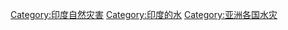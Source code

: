 [[Category:印度自然灾害|Category:印度自然灾害]]
[[Category:印度的水|Category:印度的水]]
[[Category:亚洲各国水灾|Category:亚洲各国水灾]]
